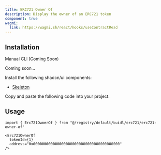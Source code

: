 ```yaml
---
title: ERC721 Owner Of
description: Display the owner of an ERC721 token
component: true
wagmi:
  link: https://wagmi.sh/react/hooks/useContractRead
---
```


<ComponentPreview
  name="erc721-owner-of-demo"
  className="[&_.preview>[data-orientation=vertical]]:sm:max-w-[70%]"
/>

## Installation

<Tabs defaultValue="manual">

<TabsList>
  <TabsTrigger value="manual">Manual</TabsTrigger>
  <TabsTrigger disabled={true} value="cli">
    CLI (Coming Soon)
  </TabsTrigger>
</TabsList>

<TabsContent value="cli">

<Steps>

<Step>Coming soon...</Step>

</Steps>

</TabsContent>

<TabsContent value="manual">

<Steps>

<Step>Install the following shadcn/ui components:</Step>

- [Skeleton](https://ui.shadcn.com/docs/components/skeleton)

<Step>Copy and paste the following code into your project.</Step>

<ComponentSource name="erc721-owner-of" />

</Steps>

</TabsContent>

</Tabs>

## Usage

```tsx
import { Erc721OwnerOf } from "@/registry/default/buidl/erc721/erc721-owner-of"
```

```tsx
<Erc721OwnerOf
  tokenId={1}
  address="0x0000000000000000000000000000000000000000"
/>
```
